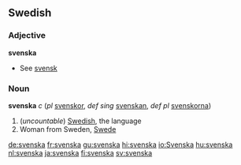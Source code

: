 ==Swedish==
===Adjective===
'''svenska'''

*See [[svensk]]

===Noun===
'''svenska''' ''c'' (''pl'' [[svenskor]], ''def sing'' [[svenskan]], ''def pl'' [[svenskorna]])

# (''uncountable'') [[Swedish]], the language
# Woman from Sweden, [[Swede]]

[[de:svenska]]
[[fr:svenska]]
[[gu:svenska]]
[[hi:svenska]]
[[io:Svenska]]
[[hu:svenska]]
[[nl:svenska]]
[[ja:svenska]]
[[fi:svenska]]
[[sv:svenska]]